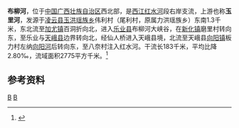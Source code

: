 {{Infobox River
  | river_name      = 布柳河
  | image_name      = 
  | image_size      = 
  | caption         = 
  | origin          = [[广西壮族自治区|广西壮族自治区]][[凌云县|凌云县]][[玉洪瑶族乡|玉洪瑶族乡]]伟利村
  | mouth           = 广西壮族自治区[[天峨县|天峨县]][[向阳镇_(天峨县)|向阳镇]]八奈村[[红水河|红水河]]
  | basin_countries = {{PRC}}
  | length          = 183 km
  | elevation       = 
  | mouth_elevation = 
  | discharge       = 
  | watershed       = 2775 km<sup>2</sup>
}}
'''布柳河'''，位于[[中国|中国]][[广西壮族自治区|广西壮族自治区]]西北部，是[[西江|西江]][[红水河|红水河]]段右岸支流，上游也称'''玉里河'''，发源于[[凌云县|凌云县]][[玉洪瑶族乡|玉洪瑶族乡]]伟利村（尾利村，原属力洪瑶族乡）东南1.3千米，东北流至[[加尤镇|加尤镇]]百洞折向北，进入[[乐业县|乐业县]]布柳河大峡谷，在[[新化镇_(乐业县)|新化镇]]磨里村转向东，至乐业与[[天峨县|天峨县]]边界转向北，经仙人桥进入天峨县境，北流至天峨县[[向阳镇_(天峨县)|向阳镇]]板力村左纳[[向阳河_(布柳河)|向阳河]]后转向东，至八奈村注入红水河。干流长183千米，平均比降2.80‰，流域面积2775平方千米。<ref name="中国河湖大典">{{cite book zh |author=《[[中国河湖大典|中国河湖大典]]》编纂委员会 |title=《中国河湖大典·珠江卷》 |format=M |edition=1 |location=北京 |publisher=中国水利水电出版社 |date=2013年1月 |pages=70页 |id= ISBN 978-7-5170-0561-2}}</ref>

==参考资料==
{{reflist}}

[[Category:紅水河水系|B]]
[[Category:广西河流|B]]